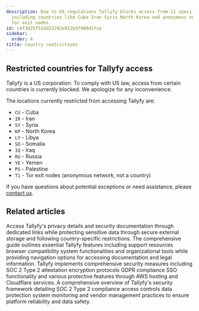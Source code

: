 ```yaml
---
description: Due to US regulations Tallyfy blocks access from 11 specific locations
  including countries like Cuba Iran Syria North Korea and anonymous networks like
  Tor exit nodes.
id: c4f3d25f51dd33292e912b5f900d1fce
sidebar:
  order: 4
title: Country restrictions
---
```


## Restricted countries for Tallyfy access

Tallyfy is a US corporation. To comply with US law, access from certain countries is currently blocked. We apologize for any inconvenience.

The locations currently restricted from accessing Tallyfy are:

*   `CU` - Cuba
*   `IR` - Iran
*   `SY` - Syria
*   `KP` - North Korea
*   `LY` - Libya
*   `SO` - Somalia
*   `IQ` - Iraq
*   `RU` - Russia
*   `YE` - Yemen
*   `PS` - Palestine
*   `T1` - Tor exit nodes (anonymous network, not a country)

If you have questions about potential exceptions or need assistance, please [contact us](https://tallyfy.com/contact-us/).


## Related articles
<CardGrid>
<LinkTitleCard header="<b>Terms Legals > Tallyfy's privacy policy</b>" href="/products/pro/miscellaneous/terms-legals/where-can-i-find-tallyfys-privacy-policy/" > Access Tallyfy's privacy details and security documentation through dedicated links while protecting sensitive data through secure external storage and following country-specific restrictions. </LinkTitleCard>
<LinkTitleCard header="<b>Pro > Miscellaneous</b>" href="/products/pro/miscellaneous/" > The comprehensive guide outlines essential Tallyfy features including support resources browser compatibility system functionalities and organizational tools while providing navigation options for accessing documentation and legal information. </LinkTitleCard>
<LinkTitleCard header="<b>Miscellaneous > Terms & legals</b>" href="/products/pro/miscellaneous/terms-legals/" > Tallyfy implements comprehensive security measures including SOC 2 Type 2 attestation encryption protocols GDPR compliance SSO functionality and various protective features through AWS hosting and Cloudflare services. </LinkTitleCard>
<LinkTitleCard header="<b>Pro > Compliance</b>" href="/products/pro/compliance/" > A comprehensive overview of Tallyfy's security framework detailing SOC 2 Type 2 compliance access controls data protection system monitoring and vendor management practices to ensure platform reliability and data safety. </LinkTitleCard>
</CardGrid>